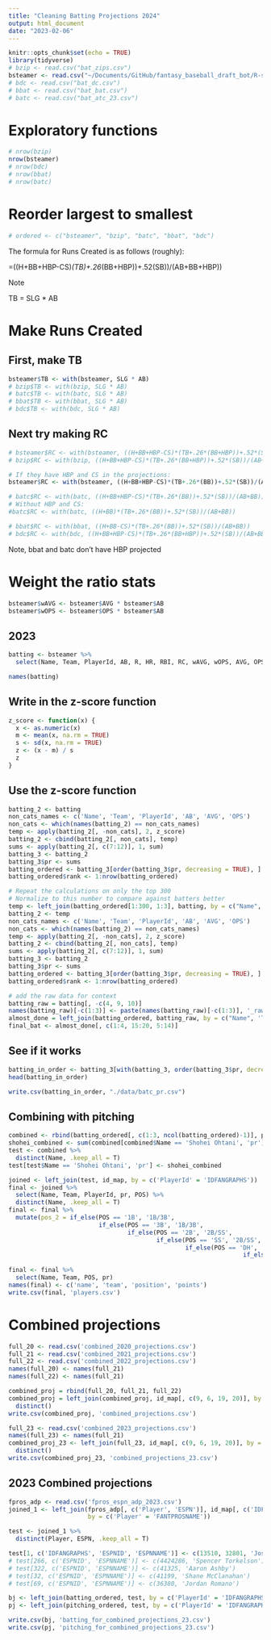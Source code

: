```yaml
---
title: "Cleaning Batting Projections 2024"
output: html_document
date: "2023-02-06"
---
```



```r
knitr::opts_chunk$set(echo = TRUE)
library(tidyverse)
# bzip <- read.csv("bat_zips.csv")
bsteamer <- read.csv("~/Documents/GitHub/fantasy_baseball_draft_bot/R-stuff/2024/data/batc_2024.csv")
# bdc <- read.csv("bat_dc.csv")
# bbat <- read.csv("bat_bat.csv")
# batc <- read.csv("bat_atc_23.csv")
```

# Exploratory functions

```r
# nrow(bzip)
nrow(bsteamer)
# nrow(bdc)
# nrow(bbat)
# nrow(batc)
```

# Reorder largest to smallest

```r
# ordered <- c("bsteamer", "bzip", "batc", "bbat", "bdc")
```

The formula for Runs Created is as follows (roughly):

=((H+BB+HBP-CS)*(TB)+.26*(BB+HBP))+.52(SB))/(AB+BB+HBP))

Note

TB = SLG * AB

# Make Runs Created

## First, make TB

```r
bsteamer$TB <- with(bsteamer, SLG * AB)
# bzip$TB <- with(bzip, SLG * AB)
# batc$TB <- with(batc, SLG * AB)
# bbat$TB <- with(bbat, SLG * AB)
# bdc$TB <- with(bdc, SLG * AB)
```

## Next try making RC

```r
# bsteamer$RC <- with(bsteamer, ((H+BB+HBP-CS)*(TB+.26*(BB+HBP))+.52*(SB))/(AB+BB+HBP))
# bzip$RC <- with(bzip, ((H+BB+HBP-CS)*(TB+.26*(BB+HBP))+.52*(SB))/(AB+BB+HBP))

# If they have HBP and CS in the projections:
bsteamer$RC <- with(bsteamer, ((H+BB+HBP-CS)*(TB+.26*(BB))+.52*(SB))/(AB+BB))

# batc$RC <- with(batc, ((H+BB+HBP-CS)*(TB+.26*(BB))+.52*(SB))/(AB+BB))
# Without HBP and CS:
#batc$RC <- with(batc, ((H+BB)*(TB+.26*(BB))+.52*(SB))/(AB+BB))

# bbat$RC <- with(bbat, ((H+BB-CS)*(TB+.26*(BB))+.52*(SB))/(AB+BB))
# bdc$RC <- with(bdc, ((H+BB+HBP-CS)*(TB+.26*(BB+HBP))+.52*(SB))/(AB+BB+HBP))
```

Note, bbat and batc don't have HBP projected

# Weight the ratio stats

```r
bsteamer$wAVG <- bsteamer$AVG * bsteamer$AB
bsteamer$wOPS <- bsteamer$OPS * bsteamer$AB
```

## 2023

```r
batting <- bsteamer %>%
  select(Name, Team, PlayerId, AB, R, HR, RBI, RC, wAVG, wOPS, AVG, OPS)

names(batting)
```

## Write in the z-score function

```r
z_score <- function(x) {
  x <- as.numeric(x)
  m <- mean(x, na.rm = TRUE)
  s <- sd(x, na.rm = TRUE)
  z <- (x - m) / s
  z
}
```

## Use the z-score function

```r
batting_2 <- batting
non_cats_names <- c('Name', 'Team', 'PlayerId', 'AB', 'AVG', 'OPS')
non_cats <- which(names(batting_2) == non_cats_names)
temp <- apply(batting_2[, -non_cats], 2, z_score)
batting_2 <- cbind(batting_2[, non_cats], temp)
sums <- apply(batting_2[, c(7:12)], 1, sum)
batting_3 <- batting_2
batting_3$pr <- sums
batting_ordered <- batting_3[order(batting_3$pr, decreasing = TRUE), ]
batting_ordered$rank <- 1:nrow(batting_ordered)

# Repeat the calculations on only the top 300
# Normalize to this number to compare against batters better
temp <- left_join(batting_ordered[1:300, 1:3], batting, by = c("Name", 'Team', 'PlayerId'))
batting_2 <- temp
non_cats_names <- c('Name', 'Team', 'PlayerId', 'AB', 'AVG', 'OPS')
non_cats <- which(names(batting_2) == non_cats_names)
temp <- apply(batting_2[, -non_cats], 2, z_score)
batting_2 <- cbind(batting_2[, non_cats], temp)
sums <- apply(batting_2[, c(7:12)], 1, sum)
batting_3 <- batting_2
batting_3$pr <- sums
batting_ordered <- batting_3[order(batting_3$pr, decreasing = TRUE), ]
batting_ordered$rank <- 1:nrow(batting_ordered)

# add the raw data for context
batting_raw = batting[, -c(4, 9, 10)]
names(batting_raw)[-c(1:3)] <- paste(names(batting_raw)[-c(1:3)], '_raw', sep = '')
almost_done = left_join(batting_ordered, batting_raw, by = c("Name", 'Team', 'PlayerId'))
final_bat <- almost_done[, c(1:4, 15:20, 5:14)]
```

## See if it works

```r
batting_in_order <- batting_3[with(batting_3, order(batting_3$pr, decreasing = TRUE)), ]
head(batting_in_order)
```

```r
write.csv(batting_in_order, "./data/batc_pr.csv")
```

## Combining with pitching

```r
combined <- rbind(batting_ordered[, c(1:3, ncol(batting_ordered)-1)], pitching_ordered[, c(1:3, ncol(pitching_ordered)-2)])
shohei_combined <- sum(combined[combined$Name == 'Shohei Ohtani', 'pr'])
test <- combined %>% 
  distinct(Name, .keep_all = T)
test[test$Name == 'Shohei Ohtani', 'pr'] <- shohei_combined

joined <- left_join(test, id_map, by = c('PlayerId' = 'IDFANGRAPHS'))
final <- joined %>% 
  select(Name, Team, PlayerId, pr, POS) %>% 
  distinct(Name, .keep_all = T)
final <- final %>% 
  mutate(pos_2 = if_else(POS == '1B', '1B/3B',
                         if_else(POS == '3B', '1B/3B',
                                 if_else(POS == '2B', '2B/SS',
                                         if_else(POS == 'SS', '2B/SS',
                                                 if_else(POS == 'DH', 'UTIL',
                                                                 if_else(POS == 'SP', 'P',
                                                                         if_else(POS == 'RP', 'P',POS))))))))
final <- final %>% 
  select(Name, Team, POS, pr)
names(final) <- c('name', 'team', 'position', 'points')
write.csv(final, 'players.csv')
```

# Combined projections

```r
full_20 <- read.csv('combined_2020_projections.csv')
full_21 <- read.csv('combined_2021_projections.csv')
full_22 <- read.csv('combined_2022_projections.csv')
names(full_20) <- names(full_21)
names(full_22) <- names(full_21)

combined_proj = rbind(full_20, full_21, full_22)
combined_proj = left_join(combined_proj, id_map[, c(9, 6, 19, 20)], by = c('playerid' = 'IDFANGRAPHS')) %>% 
  distinct()
write.csv(combined_proj, 'combined_projections.csv')

full_23 <- read.csv('combined_2023_projections.csv')
names(full_23) <- names(full_21)
combined_proj_23 <- left_join(full_23, id_map[, c(9, 6, 19, 20)], by = c('playerid' = 'IDFANGRAPHS')) %>% 
  distinct()
write.csv(combined_proj_23, 'combined_projections_23.csv')

```

## 2023 Combined projections

```r
fpros_adp <- read.csv('fpros_espn_adp_2023.csv')
joined_1 <- left_join(fpros_adp[, c('Player', 'ESPN')], id_map[, c('IDFANGRAPHS', 'FANTPROSNAME', 'ESPNID', 'ESPNNAME')], 
                      by = c('Player' = 'FANTPROSNAME'))

test <- joined_1 %>% 
  distinct(Player, ESPN, .keep_all = T)

test[1, c('IDFANGRAPHS', 'ESPNID', 'ESPNNAME')] <- c(13510, 32801, 'Jose Ramirez')
# test[266, c('ESPNID', 'ESPNNAME')] <- c(4424286, 'Spencer Torkelson')
# test[322, c('ESPNID', 'ESPNNAME')] <- c(41325, 'Aaron Ashby')
# test[32, c('ESPNID', 'ESPNNAME')] <- c(41199, 'Shane McClanahan')
# test[69, c('ESPNID', 'ESPNNAME')] <- c(36380, 'Jordan Romano')

bj <- left_join(batting_ordered, test, by = c('PlayerId' = 'IDFANGRAPHS'))
pj <- left_join(pitching_ordered, test, by = c('PlayerId' = 'IDFANGRAPHS'))

write.csv(bj, 'batting_for_combined_projections_23.csv')
write.csv(pj, 'pitching_for_combined_projections_23.csv')
```

